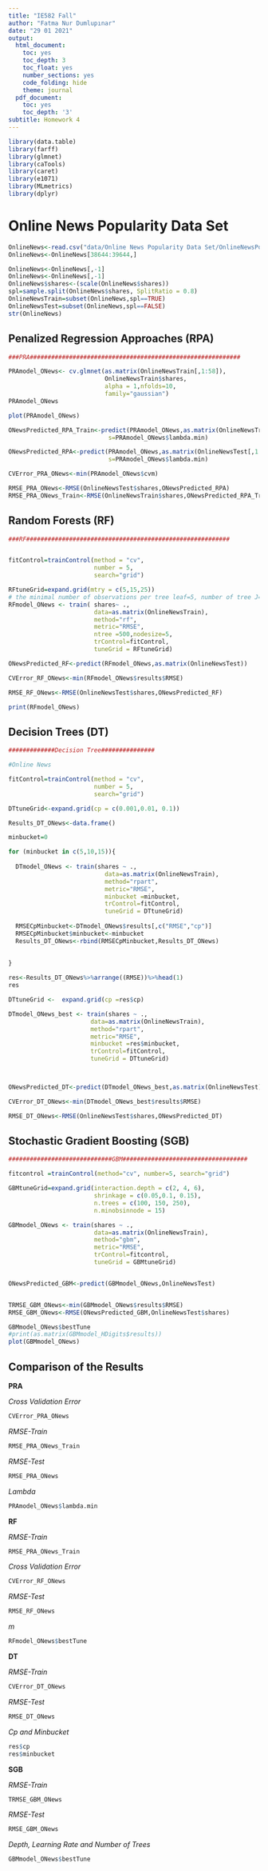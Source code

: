 ---
title: "IE582 Fall"
author: "Fatma Nur Dumlupınar"
date: "29 01 2021"
output:
  html_document:
    toc: yes
    toc_depth: 3
    toc_float: yes
    number_sections: yes
    code_folding: hide
    theme: journal
  pdf_document:
    toc: yes
    toc_depth: '3'
subtitle: Homework 4
---

```{r message=FALSE, warning=FALSE}
library(data.table)
library(farff)
library(glmnet)
library(caTools)
library(caret)
library(e1071)
library(MLmetrics)
library(dplyr)

```


# Online News Popularity Data Set

```{r message=FALSE, warning=FALSE}
OnlineNews<-read.csv("data/Online News Popularity Data Set/OnlineNewsPopularity.csv") #categorical,regression,61
OnlineNews<-OnlineNews[38644:39644,]

OnlineNews<-OnlineNews[,-1]
OnlineNews<-OnlineNews[,-1]
OnlineNews$shares<-(scale(OnlineNews$shares))
spl=sample.split(OnlineNews$shares, SplitRatio = 0.8)
OnlineNewsTrain=subset(OnlineNews,spl==TRUE)
OnlineNewsTest=subset(OnlineNews,spl==FALSE)
str(OnlineNews)

```

## Penalized Regression Approaches (RPA)


```{r message=FALSE, warning=FALSE}
###PRA###########################################################

PRAmodel_ONews<- cv.glmnet(as.matrix(OnlineNewsTrain[,1:58]),
                           OnlineNewsTrain$shares,
                           alpha = 1,nfolds=10,
                           family="gaussian")
PRAmodel_ONews

plot(PRAmodel_ONews)

ONewsPredicted_RPA_Train<-predict(PRAmodel_ONews,as.matrix(OnlineNewsTrain[,1:58]),
                            s=PRAmodel_ONews$lambda.min)

ONewsPredicted_RPA<-predict(PRAmodel_ONews,as.matrix(OnlineNewsTest[,1:58]),
                            s=PRAmodel_ONews$lambda.min)

CVError_PRA_ONews<-min(PRAmodel_ONews$cvm)

RMSE_PRA_ONews<-RMSE(OnlineNewsTest$shares,ONewsPredicted_RPA)
RMSE_PRA_ONews_Train<-RMSE(OnlineNewsTrain$shares,ONewsPredicted_RPA_Train)

```

## Random Forests (RF)

```{r message=FALSE, warning=FALSE}
###RF#########################################################


fitControl=trainControl(method = "cv",
                        number = 5,
                        search="grid")    

RFtuneGrid=expand.grid(mtry = c(5,15,25))
# the minimal number of observations per tree leaf=5, number of tree J=500,
RFmodel_ONews <- train( shares~ ., 
                        data=as.matrix(OnlineNewsTrain), 
                        method="rf",
                        metric="RMSE",
                        ntree =500,nodesize=5,
                        trControl=fitControl,
                        tuneGrid = RFtuneGrid)

ONewsPredicted_RF<-predict(RFmodel_ONews,as.matrix(OnlineNewsTest))

CVError_RF_ONews<-min(RFmodel_ONews$results$RMSE)

RMSE_RF_ONews<-RMSE(OnlineNewsTest$shares,ONewsPredicted_RF)

print(RFmodel_ONews)


```

## Decision Trees (DT)

```{r message=FALSE, warning=FALSE}
#############Decision Tree###############

#Online News

fitControl=trainControl(method = "cv",
                        number = 5,
                        search="grid") 

DTtuneGrid<-expand.grid(cp = c(0.001,0.01, 0.1))

Results_DT_ONews<-data.frame()

minbucket=0

for (minbucket in c(5,10,15)){
  
  DTmodel_ONews <- train(shares ~ ., 
                           data=as.matrix(OnlineNewsTrain), 
                           method="rpart", 
                           metric="RMSE",
                           minbucket =minbucket, 
                           trControl=fitControl,
                           tuneGrid = DTtuneGrid)
  
  RMSECpMinbucket<-DTmodel_ONews$results[,c("RMSE","cp")]
  RMSECpMinbucket$minbucket<-minbucket
  Results_DT_ONews<-rbind(RMSECpMinbucket,Results_DT_ONews)
  
  
}

res<-Results_DT_ONews%>%arrange((RMSE))%>%head(1)
res

DTtuneGrid <-  expand.grid(cp =res$cp)

DTmodel_ONews_best <- train(shares ~ ., 
                       data=as.matrix(OnlineNewsTrain), 
                       method="rpart", 
                       metric="RMSE",
                       minbucket =res$minbucket, 
                       trControl=fitControl,
                       tuneGrid = DTtuneGrid)



ONewsPredicted_DT<-predict(DTmodel_ONews_best,as.matrix(OnlineNewsTest))

CVError_DT_ONews<-min(DTmodel_ONews_best$results$RMSE)

RMSE_DT_ONews<-RMSE(OnlineNewsTest$shares,ONewsPredicted_DT)
```

## Stochastic Gradient Boosting (SGB)


```{r message=FALSE, warning=FALSE}
#############################GBM###################################

fitcontrol =trainControl(method="cv", number=5, search="grid")

GBMtuneGrid=expand.grid(interaction.depth = c(2, 4, 6), 
                        shrinkage = c(0.05,0.1, 0.15),
                        n.trees = c(100, 150, 250),
                        n.minobsinnode = 15)

GBMmodel_ONews <- train(shares ~ ., 
                        data=as.matrix(OnlineNewsTrain), 
                        method="gbm", 
                        metric="RMSE", 
                        trControl=fitcontrol,
                        tuneGrid = GBMtuneGrid)


ONewsPredicted_GBM<-predict(GBMmodel_ONews,OnlineNewsTest)


TRMSE_GBM_ONews<-min(GBMmodel_ONews$results$RMSE)
RMSE_GBM_ONews<-RMSE(ONewsPredicted_GBM,OnlineNewsTest$shares)

GBMmodel_ONews$bestTune
#print(as.matrix(GBMmodel_HDigits$results))
plot(GBMmodel_ONews)
```


## Comparison of the Results

**PRA**

*Cross Validation Error*

```{r message=FALSE, warning=FALSE}
CVError_PRA_ONews

```

*RMSE-Train*


```{r message=FALSE, warning=FALSE}
RMSE_PRA_ONews_Train
```

*RMSE-Test*

```{r message=FALSE, warning=FALSE}
RMSE_PRA_ONews
```


*Lambda*

```{r}
PRAmodel_ONews$lambda.min
```

**RF**

*RMSE-Train* 

```{r message=FALSE, warning=FALSE}
RMSE_PRA_ONews_Train
```

*Cross Validation Error*

```{r message=FALSE, warning=FALSE}
CVError_RF_ONews
```

*RMSE-Test* 

```{r message=FALSE, warning=FALSE}
RMSE_RF_ONews

```

*m*

```{r}
RFmodel_ONews$bestTune
```

**DT**

*RMSE-Train* 

```{r message=FALSE, warning=FALSE}
CVError_DT_ONews

```

*RMSE-Test* 


```{r message=FALSE, warning=FALSE}
RMSE_DT_ONews
```

*Cp and Minbucket*

```{r}
res$cp
res$minbucket
```

**SGB**
 
*RMSE-Train* 

```{r message=FALSE, warning=FALSE}
TRMSE_GBM_ONews
```

*RMSE-Test* 

```{r message=FALSE, warning=FALSE}
RMSE_GBM_ONews
```

*Depth, Learning Rate and Number of Trees*

```{r}
GBMmodel_ONews$bestTune
```

